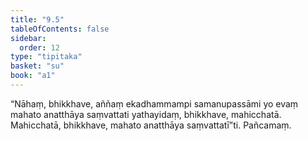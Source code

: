 ```yaml
---
title: "9.5"
tableOfContents: false
sidebar:
  order: 12
type: "tipitaka"
basket: "su"
book: "a1"
---
```



<DynamicBreadcrumb />

<Division number="86" book="a1" bookNo="15" page="14">

<Paragraph number="181" book="a1">
“Nāhaṃ, bhikkhave, aññaṃ ekadhammampi samanupassāmi yo evaṃ mahato anatthāya saṃvattati yathayidaṃ, bhikkhave, mahicchatā. Mahicchatā, bhikkhave, mahato anatthāya saṃvattatī”ti.

</Paragraph>
</Division>

<Paragraph number="182" type="center" book="a1">
Pañcamaṃ.
</Paragraph>